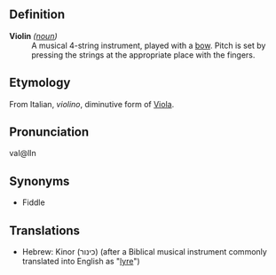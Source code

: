 ==Definition==

;'''Violin''' ''([[noun]])''
:A musical 4-string instrument, played with a [[bow]]. Pitch is set by pressing the strings at the appropriate place with the fingers.  

==Etymology==

From Italian, ''violino'', diminutive form of [[Viola]].

==Pronunciation==

vaI@lIn

==Synonyms==

*Fiddle

==Translations==

*Hebrew: Kinor (כינור) (after a Biblical musical instrument commonly translated into English as "[[lyre]]")